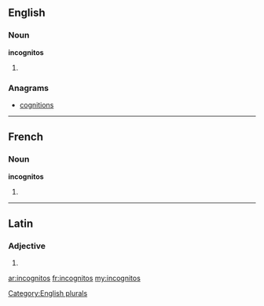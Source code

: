 ==English==

===Noun===
'''incognitos'''

# {{plural of|[[incognito]]}}

===Anagrams===
* [[cognitions#English|cognitions]]

[[Category:English plurals]]

----

==French==

===Noun===
'''incognitos''' {{m}}

# {{plural of|[[incognito]]|lang=fr}}

----

==Latin==

===Adjective===
{{la-adj-form|incognitōs}}

# {{inflection of|incognitus|incognitus|acc|m|p|lang=la}}


[[ar:incognitos]]
[[fr:incognitos]]
[[my:incognitos]]